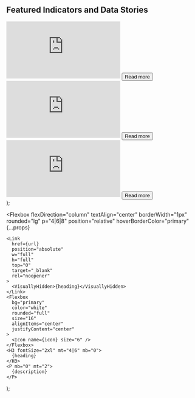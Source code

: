   <Section py="8|12" {...props}>
    <Container>
      <Div textAlign="center|left" flex="1">
        <H2 fontSize="4l|5l" m="0" textDecoration="underline">
          Featured Indicators and Data Stories
        </H2>
      </Div>
      <Grid col="1|2|3" mt="8|10|12" gap="4|6|8">
        <Box>
          <Embed
            id="Assault"
            sx={{
              height: "300px",
              width: "300px",
              scrolling: "no",
            }}
            src="https://datawrapper.dwcdn.net/2yLGq/"
            scrolling="no"
          />
          <Button as="a" href="/blog/2020-01-04-new-blog" variant="link">
            Read more <Icon name="arrow-right" ml="4" />
          </Button>
        </Box>
        <Box>
          <Embed
            id="Assault"
            title="Gun Crimes"
            sx={{
              height: "300px",
              width: "300px",
              scrolling: "no",
            }}
            src="https://datawrapper.dwcdn.net/5oN32/"
            scrolling="no"
          />
          <Button
            as="a"
            href="blog/2020-02-18-officiis-unde-dignissimos-molestias-ipsam-alias/"
            variant="link"
          >
            Read more <Icon name="arrow-right" ml="4" />
          </Button>
        </Box>
        <Box>
          <Embed
            id="Race and Incarceration"
            sx={{
              height: "300px",
              width: "300px",
              scrolling: "no",
            }}
            src="https://datawrapper.dwcdn.net/7jAdR/"
            scrolling="no"
          />
          <Button
            as="a"
            href="/blog/2020-01-03-doloribus-corporis-repudiandae-at-dolorem-hic-laborum/"
            variant="link"
          >
            Read more <Icon name="arrow-right" ml="4" />
          </Button>
        </Box>
      </Grid>
    </Container>
  </Section>
);

  <Flexbox
    flexDirection="column"
    textAlign="center"
    borderWidth="1px"
    rounded="lg"
    p="4|6|8"
    position="relative"
    hoverBorderColor="primary"
    {...props}
  >
    <Link
      href={url}
      position="absolute"
      w="full"
      h="full"
      top="0"
      target="_blank"
      rel="noopener"
    >
      <VisuallyHidden>{heading}</VisuallyHidden>
    </Link>
    <Flexbox
      bg="primary"
      color="white"
      rounded="full"
      size="16"
      alignItems="center"
      justifyContent="center"
    >
      <Icon name={icon} size="6" />
    </Flexbox>
    <H3 fontSize="2xl" mt="4|6" mb="0">
      {heading}
    </H3>
    <P mb="0" mt="2">
      {description}
    </P>
  </Flexbox>
);
